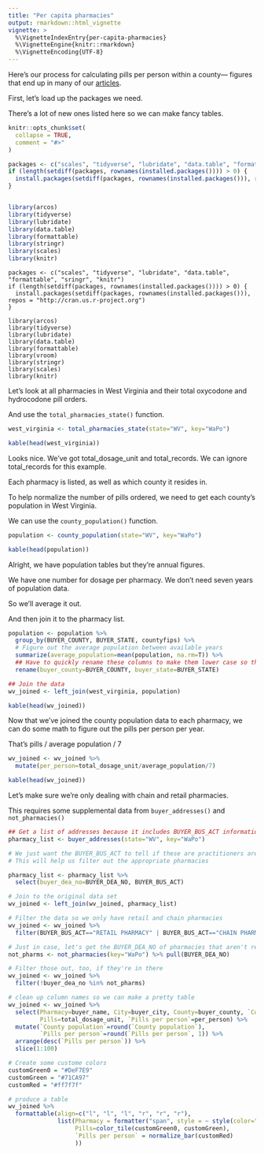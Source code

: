 ```yaml
---
title: "Per capita pharmacies"
output: rmarkdown::html_vignette
vignette: >
  %\VignetteIndexEntry{per-capita-pharmacies}
  %\VignetteEngine{knitr::rmarkdown}
  %\VignetteEncoding{UTF-8}
---
```


Here's our process for calculating pills per person within a county— figures that end up in many of our [articles](https://www.washingtonpost.com/investigations/the-opioid-crisis-15-percent-of-the-pharmacies-handled-nearly-half-of-the-pills/2019/08/12/b24bd4ee-b3c7-11e9-8f6c-7828e68cb15f_story.html).

First, let's load up the packages we need.

There's a lot of new ones listed here so we can make fancy tables.

```r
knitr::opts_chunk$set(
  collapse = TRUE,
  comment = "#>"
)

packages <- c("scales", "tidyverse", "lubridate", "data.table", "formattable", "sringr", "knitr")
if (length(setdiff(packages, rownames(installed.packages()))) > 0) {
  install.packages(setdiff(packages, rownames(installed.packages())), repos = "http://cran.us.r-project.org")  
}


library(arcos)
library(tidyverse)
library(lubridate)
library(data.table)
library(formattable)
library(stringr)
library(scales)
library(knitr)
```

```
packages <- c("scales", "tidyverse", "lubridate", "data.table", "formattable", "sringr", "knitr")
if (length(setdiff(packages, rownames(installed.packages()))) > 0) {
  install.packages(setdiff(packages, rownames(installed.packages())), repos = "http://cran.us.r-project.org")  
}

library(arcos)
library(tidyverse)
library(lubridate)
library(data.table)
library(formattable)
library(vroom)
library(stringr)
library(scales)
library(knitr)
```

Let's look at all pharmacies in West Virginia and their total oxycodone and hydrocodone pill orders.

And use the `total_pharmacies_state()` function.

```r
west_virginia <- total_pharmacies_state(state="WV", key="WaPo")

kable(head(west_virginia))
```

Looks nice. We've got total_dosage_unit and total_records. We can ignore total_records for this example.

Each pharmacy is listed, as well as which county it resides in.

To help normalize the number of pills ordered, we need to get each county's population in West Virginia.

We can use the `county_population()` function.

```r
population <- county_population(state="WV", key="WaPo")

kable(head(population))
```


Alright, we have population tables but they're annual figures.

We have one number for dosage per pharmacy. We don't need seven years of population data.

So we'll average it out.

And then join it to the pharmacy list.

```r
population <- population %>% 
  group_by(BUYER_COUNTY, BUYER_STATE, countyfips) %>% 
  # Figure out the average population between available years
  summarize(average_population=mean(population, na.rm=T)) %>% 
  ## Have to quickly rename these columns to make them lower case so they'll join easily to the other data frame
  rename(buyer_county=BUYER_COUNTY, buyer_state=BUYER_STATE)

## Join the data
wv_joined <- left_join(west_virginia, population)

kable(head(wv_joined))
```

Now that we've joined the county population data to each pharmacy, we can do some math to figure out the pills per person per year.

That's pills / average population / 7

```r
wv_joined <- wv_joined %>% 
  mutate(per_person=total_dosage_unit/average_population/7)

kable(head(wv_joined))
```

Let's make sure we're only dealing with chain and retail pharmacies.

This requires some supplemental data from `buyer_addresses()` and `not_pharmacies()`

```r

## Get a list of addresses because it includes BUYER_BUS_ACT information
pharmacy_list <- buyer_addresses(state="WV", key="WaPo")

# We just want the BUYER_BUS_ACT to tell if these are practitioners are retail pharmacies
# This will help us filter out the appropriate pharmacies

pharmacy_list <- pharmacy_list %>% 
  select(buyer_dea_no=BUYER_DEA_NO, BUYER_BUS_ACT)

# Join to the original data set
wv_joined <- left_join(wv_joined, pharmacy_list)

# Filter the data so we only have retail and chain pharmacies
wv_joined <- wv_joined %>% 
  filter(BUYER_BUS_ACT=="RETAIL PHARMACY" | BUYER_BUS_ACT=="CHAIN PHARMACY")

# Just in case, let's get the BUYER_DEA_NO of pharmacies that aren't really pharmacies
not_pharms <- not_pharmacies(key="WaPo") %>% pull(BUYER_DEA_NO)

# Filter those out, too, if they're in there
wv_joined <- wv_joined %>% 
  filter(!buyer_dea_no %in% not_pharms)

# clean up column names so we can make a pretty table
wv_joined <- wv_joined %>% 
  select(Pharmacy=buyer_name, City=buyer_city, County=buyer_county, `County population`=average_population,
         Pills=total_dosage_unit, `Pills per person`=per_person) %>% 
  mutate(`County population`=round(`County population`),
         `Pills per person`=round(`Pills per person`, 1)) %>% 
  arrange(desc(`Pills per person`)) %>% 
  slice(1:100)

# Create some custome colors
customGreen0 = "#DeF7E9"
customGreen = "#71CA97"
customRed = "#ff7f7f"

# produce a table
wv_joined %>% 
  formattable(align=c("l", "l", "l", "r", "r", "r"),
              list(Pharmacy = formatter("span", style = ~ style(color="grey", font.weight = "bold")),
                   Pills=color_tile(customGreen0, customGreen),
                   `Pills per person` = normalize_bar(customRed)
                   ))
```


